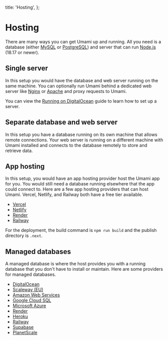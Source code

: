   title: 'Hosting',
};

# Hosting

There are many ways you can get Umami up and running.
All you need is a database (either [MySQL](https://www.mysql.com/) or [PostgreSQL](https://www.postgresql.org/))
and server that can run [Node.js](https://nodejs.org/) (18.17 or newer).

## Single server

In this setup you would have the database and web server running on the same machine. You can optionally run Umami behind
a dedicated web server like [Nginx](https://www.nginx.com/) or [Apache](https://httpd.apache.org/) and proxy requests to Umami.

You can view the [Running on DigitalOcean](/docs/running-on-digitalocean) guide to learn how to set up a server.

## Separate database and web server

In this setup you have a database running on its own machine that allows remote connections. Your web server is running on a different
machine with Umami installed and connects to the database remotely to store and retrieve data.

## App hosting

In this setup, you would have an app hosting provider host the Umami app for you. You would still need a database running elsewhere
that the app could connect to. Here are a few app hosting providers that can host Umami. Vercel, Netlify, and Railway both have a free tier available.

- [Vercel](https://vercel.com/)
- [Netlify](https://www.netlify.com/)
- [Render](https://render.com/)
- [Railway](https://railway.app/)

For the deployment, the build command is `npm run build` and the publish directory is `.next`.

## Managed databases

A managed database is where the host provides you with a running database that you don't have to install or maintain. Here are some
providers for managed databases.

- [DigitalOcean](https://www.digitalocean.com/products/managed-databases/)
- [Scaleway (EU)](https://www.scaleway.com/en/database/)
- [Amazon Web Services](https://aws.amazon.com/products/databases/)
- [Google Cloud SQL](https://cloud.google.com/sql/)
- [Microsoft Azure](https://azure.microsoft.com/en-us/services/#databases)
- [Render](https://render.com/pricing#databases)
- [Heroku](https://www.heroku.com/postgres)
- [Railway](https://docs.railway.app/databases/postgresql/)
- [Supabase](https://supabase.com/database)
- [PlanetScale](https://planetscale.com/)
